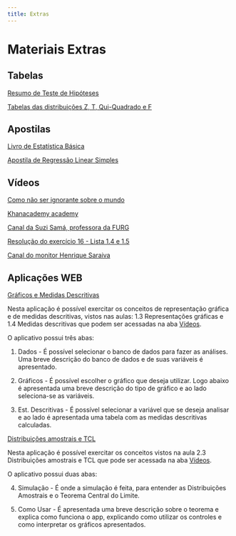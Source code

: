 ```yaml
---
title: Extras
---
```


<h1 class="titulo">
  Materiais Extras
</h1>

## Tabelas

[Resumo de Teste de Hipóteses](https://www.ufrgs.br/probabilidade-estatistica/extra/material/tabela_resumo_de_teste_de_hipotese.pdf)

[Tabelas das distribuições Z, T, Qui-Quadrado e F](https://www.ufrgs.br/probabilidade-estatistica/extra/material/tabelas_z_t_chi_f.pdf)

## Apostilas

[Livro de Estatística Básica](https://www.ufrgs.br/probabilidade-estatistica/extra/material/apostila_de_estatistica_basica.pdf)

[Apostila de Regressão Linear Simples](https://www.ufrgs.br/probabilidade-estatistica/extra/material/apostila_de_regressao_linear.pdf)

## Vídeos

<a href="https://www.youtube.com/watch?v=Sm5xF-UYgdg" target="_blank">
  Como não ser ignorante sobre o mundo
</a>

<a href="https://pt.khanacademy.org/math/probability" target="_blank">
  Khanacademy academy
</a>

<a href="https://www.youtube.com/channel/UCmt35xKrpPavoT0iq1EqOVQ" target="_blank">
  Canal da Suzi Samá, professora da FURG
</a>

<a href="https://drive.google.com/file/d/1Z94N6gRskqv0N_7EWeWldON0_opwdpsN/view" target="_blank">
  Resolução do exercício 16 - Lista 1.4 e 1.5
</a>

<a href="https://www.youtube.com/channel/UCCo5fq-1LJOGzDkBGTCqH7Q" target="_blank">
  Canal do monitor Henrique Saraiva
</a>


## Aplicações WEB

<a href="https://brunamdalmoro.shinyapps.io/Descritivas/" target="_blank">
  Gráficos e Medidas Descritivas
</a>

Nesta aplicação é possível exercitar os conceitos de representação gráfica e de medidas descritivas, vistos nas aulas: 
1.3 Representações gráficas e 1.4 Medidas descritivas que podem ser acessadas na aba [Vídeos](https://www.ufrgs.br/probabilidade-estatistica/videos/videos/index.html).

O aplicativo possui três abas:

(@) Dados - É possível selecionar o banco de dados para fazer as análises. Uma breve descrição do banco de dados e de suas variáveis é apresentado.

(@) Gráficos - É possível escolher o gráfico que deseja utilizar. Logo abaixo é apresentada uma breve descrição do tipo de gráfico e ao lado seleciona-se as variáveis.

(@) Est. Descritivas - É possível selecionar a variável que se deseja analisar e ao lado é apresentada uma tabela com as medidas descritivas calculadas.


<a href="https://brunamdalmoro.shinyapps.io/TCL_medias/" target="_blank">
  Distribuições amostrais e TCL
</a>

Nesta aplicação é possível exercitar os conceitos vistos na aula 2.3 Distribuições amostrais e TCL que pode ser acessada na aba [Vídeos](https://www.ufrgs.br/probabilidade-estatistica/videos/videos/index.html).

O aplicativo possui duas abas:

(@) Simulação - É onde a simulação é feita, para entender as Distribuições Amostrais e o Teorema Central do Limite.

(@) Como Usar - É apresentada uma breve descrição sobre o teorema e explica como funciona o app, explicando como utilizar os controles e como interpretar os gráficos apresentados.






